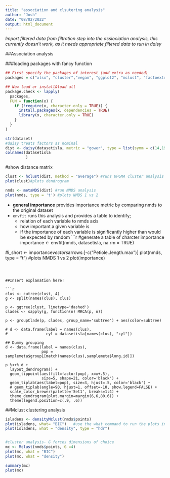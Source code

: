 ```yaml
---
title: "association and clsutering analysis"
author: "Josh"
date: "08/02/2022"
output: html_document
---
```



*Import filtered data from filtration step into the assiociation analysis, this currently doesn't work, as it needs appropriate filtered data to run in daisy*

##Association analysis


###loading packages with fancy function
```r
## First specify the packages of interest (add extra as needed)
packages = c("xlsx", "cluster","vegan", "ggplot2", "mclust", "factoextra")

## Now load or install&load all
package.check <- lapply(
  packages,
  FUN = function(x) {
    if (!require(x, character.only = TRUE)) {
      install.packages(x, dependencies = TRUE)
      library(x, character.only = TRUE)
    }
  }
)

```


```r
str(dataset)
#daisy treats factors as nominal
dist <- daisy(datasetisla, metric = "gower", type = list(symm = c(14,19))) #generates the distance matrix
colnames(datasetisla
         )
```



#show distance matrix

```r
clust <- hclust(dist, method = "average") #runs UPGMA cluster analysis
plot(clust)#plots dendrogram

```


```r
nmds <- metaMDS(dist) #run NMDS analysis
plot(nmds, type = 't') #plots NMDS 1 vs 2
```



* **general importance** provides importance metric by comparing nmds to the original dataset
* `envfit` runs this analysis and provides a table to identify; 
  * relation of each variable to nmds axis
  * how important a given variable is 
  * if the importance of each variable is significantly higher than would be expected by random
```r
#generate a table of charcter importance
importance <- envfit(nmds, datasetisla, na.rm = TRUE) 

#i_short <- importance$vectors$arrows:[-c("Petiole..length.max")]
plot(nmds, type = "t") #plots NMDS 1 vs 2
plot(importance)
```



##Insert explanation here!

```r
clus <- cutree(clust, 4)
g <- split(names(clus), clus)

p <- ggtree(clust, linetype='dashed')
clades <- sapply(g, function(n) MRCA(p, n))

p <- groupClade(p, clades, group_name='subtree') + aes(color=subtree)

# d <- data.frame(label = names(clus), 
#                 cyl = datasetisla[names(clus), "cyl"])

## Dummy grouping 
d <- data.frame(label = names(clus), 
                pop = samplemeta$group1[match(names(clus),samplemeta$long.id)])

p %<+% d + 
  layout_dendrogram() + 
  geom_tippoint(aes(fill=factor(pop), x=x+.5),
                size=5, shape=21, color='black') +
  geom_tiplab(aes(label=pop), size=3, hjust=.5, color='black') +
  # geom_tiplab(angle=90, hjust=1, offset=-10, show.legend=FALSE) + 
  scale_color_brewer(palette='Set1', breaks=1:4) +
  theme_dendrogram(plot.margin=margin(6,6,80,6)) +
  theme(legend.position=c(.9, .6))
```



##Mclust clustering analysis
```r
isladens <- densityMclust(nmds$points)
plot(isladens, what= "BIC")   #use the what command to run the plots individually without the number choice coming up each time
plot(isladens, what = "density", type = "hdr")


#cluster analysis- G forces dimensions of choice
mc <- Mclust(nmds$points, G =4)
plot(mc, what = "BIC")
plot(mc, what = "density")

summary(mc)
plot(mc)
 
```




